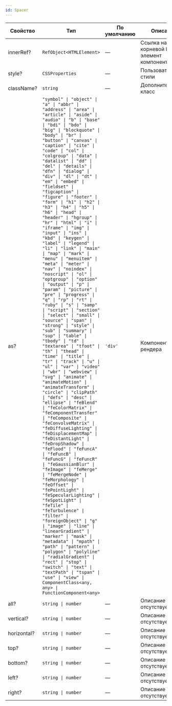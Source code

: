 ```yaml
---
id: Spacer
---
```


<!-- props:start -->
| Свойство    | Тип                                                                                                                                                                                                                                                                                                                                                                                                                                                                                                                                                                                                                                                                                                                                                                                                                                                                                                                                                                                                                                                                                                                                                                                                                                                                                                                                                                                                                                                                                                                                                                                                                                                                                                                                                                                                                                                                                                                                                                                                                                                                                                                                                                        | По умолчанию | Описание                                  |
| ----------- | -------------------------------------------------------------------------------------------------------------------------------------------------------------------------------------------------------------------------------------------------------------------------------------------------------------------------------------------------------------------------------------------------------------------------------------------------------------------------------------------------------------------------------------------------------------------------------------------------------------------------------------------------------------------------------------------------------------------------------------------------------------------------------------------------------------------------------------------------------------------------------------------------------------------------------------------------------------------------------------------------------------------------------------------------------------------------------------------------------------------------------------------------------------------------------------------------------------------------------------------------------------------------------------------------------------------------------------------------------------------------------------------------------------------------------------------------------------------------------------------------------------------------------------------------------------------------------------------------------------------------------------------------------------------------------------------------------------------------------------------------------------------------------------------------------------------------------------------------------------------------------------------------------------------------------------------------------------------------------------------------------------------------------------------------------------------------------------------------------------------------------------------------------------------------- | ------------ | ----------------------------------------- |
| innerRef?   | `RefObject<HTMLElement>`                                                                                                                                                                                                                                                                                                                                                                                                                                                                                                                                                                                                                                                                                                                                                                                                                                                                                                                                                                                                                                                                                                                                                                                                                                                                                                                                                                                                                                                                                                                                                                                                                                                                                                                                                                                                                                                                                                                                                                                                                                                                                                                                                   | —            | Ссылка на корневой DOM-элемент компонента |
| style?      | `CSSProperties`                                                                                                                                                                                                                                                                                                                                                                                                                                                                                                                                                                                                                                                                                                                                                                                                                                                                                                                                                                                                                                                                                                                                                                                                                                                                                                                                                                                                                                                                                                                                                                                                                                                                                                                                                                                                                                                                                                                                                                                                                                                                                                                                                            | —            | Пользовательские стили                    |
| className?  | `string`                                                                                                                                                                                                                                                                                                                                                                                                                                                                                                                                                                                                                                                                                                                                                                                                                                                                                                                                                                                                                                                                                                                                                                                                                                                                                                                                                                                                                                                                                                                                                                                                                                                                                                                                                                                                                                                                                                                                                                                                                                                                                                                                                                   | —            | Дополнительный класс                      |
| as?         | `"symbol" \| "object" \| "a" \| "abbr" \| "address" \| "area" \| "article" \| "aside" \| "audio" \| "b" \| "base" \| "bdi" \| "bdo" \| "big" \| "blockquote" \| "body" \| "br" \| "button" \| "canvas" \| "caption" \| "cite" \| "code" \| "col" \| "colgroup" \| "data" \| "datalist" \| "dd" \| "del" \| "details" \| "dfn" \| "dialog" \| "div" \| "dl" \| "dt" \| "em" \| "embed" \| "fieldset" \| "figcaption" \| "figure" \| "footer" \| "form" \| "h1" \| "h2" \| "h3" \| "h4" \| "h5" \| "h6" \| "head" \| "header" \| "hgroup" \| "hr" \| "html" \| "i" \| "iframe" \| "img" \| "input" \| "ins" \| "kbd" \| "keygen" \| "label" \| "legend" \| "li" \| "link" \| "main" \| "map" \| "mark" \| "menu" \| "menuitem" \| "meta" \| "meter" \| "nav" \| "noindex" \| "noscript" \| "ol" \| "optgroup" \| "option" \| "output" \| "p" \| "param" \| "picture" \| "pre" \| "progress" \| "q" \| "rp" \| "rt" \| "ruby" \| "s" \| "samp" \| "script" \| "section" \| "select" \| "small" \| "source" \| "span" \| "strong" \| "style" \| "sub" \| "summary" \| "sup" \| "table" \| "tbody" \| "td" \| "textarea" \| "tfoot" \| "th" \| "thead" \| "time" \| "title" \| "tr" \| "track" \| "u" \| "ul" \| "var" \| "video" \| "wbr" \| "webview" \| "svg" \| "animate" \| "animateMotion" \| "animateTransform" \| "circle" \| "clipPath" \| "defs" \| "desc" \| "ellipse" \| "feBlend" \| "feColorMatrix" \| "feComponentTransfer" \| "feComposite" \| "feConvolveMatrix" \| "feDiffuseLighting" \| "feDisplacementMap" \| "feDistantLight" \| "feDropShadow" \| "feFlood" \| "feFuncA" \| "feFuncB" \| "feFuncG" \| "feFuncR" \| "feGaussianBlur" \| "feImage" \| "feMerge" \| "feMergeNode" \| "feMorphology" \| "feOffset" \| "fePointLight" \| "feSpecularLighting" \| "feSpotLight" \| "feTile" \| "feTurbulence" \| "filter" \| "foreignObject" \| "g" \| "image" \| "line" \| "linearGradient" \| "marker" \| "mask" \| "metadata" \| "mpath" \| "path" \| "pattern" \| "polygon" \| "polyline" \| "radialGradient" \| "rect" \| "stop" \| "switch" \| "text" \| "textPath" \| "tspan" \| "use" \| "view" \| ComponentClass<any, any> \| FunctionComponent<any>` | `'div'`      | Компонент для рендера                     |
| all?        | `string \| number`                                                                                                                                                                                                                                                                                                                                                                                                                                                                                                                                                                                                                                                                                                                                                                                                                                                                                                                                                                                                                                                                                                                                                                                                                                                                                                                                                                                                                                                                                                                                                                                                                                                                                                                                                                                                                                                                                                                                                                                                                                                                                                                                                         | —            | Описание отсутствует                      |
| vertical?   | `string \| number`                                                                                                                                                                                                                                                                                                                                                                                                                                                                                                                                                                                                                                                                                                                                                                                                                                                                                                                                                                                                                                                                                                                                                                                                                                                                                                                                                                                                                                                                                                                                                                                                                                                                                                                                                                                                                                                                                                                                                                                                                                                                                                                                                         | —            | Описание отсутствует                      |
| horizontal? | `string \| number`                                                                                                                                                                                                                                                                                                                                                                                                                                                                                                                                                                                                                                                                                                                                                                                                                                                                                                                                                                                                                                                                                                                                                                                                                                                                                                                                                                                                                                                                                                                                                                                                                                                                                                                                                                                                                                                                                                                                                                                                                                                                                                                                                         | —            | Описание отсутствует                      |
| top?        | `string \| number`                                                                                                                                                                                                                                                                                                                                                                                                                                                                                                                                                                                                                                                                                                                                                                                                                                                                                                                                                                                                                                                                                                                                                                                                                                                                                                                                                                                                                                                                                                                                                                                                                                                                                                                                                                                                                                                                                                                                                                                                                                                                                                                                                         | —            | Описание отсутствует                      |
| bottom?     | `string \| number`                                                                                                                                                                                                                                                                                                                                                                                                                                                                                                                                                                                                                                                                                                                                                                                                                                                                                                                                                                                                                                                                                                                                                                                                                                                                                                                                                                                                                                                                                                                                                                                                                                                                                                                                                                                                                                                                                                                                                                                                                                                                                                                                                         | —            | Описание отсутствует                      |
| left?       | `string \| number`                                                                                                                                                                                                                                                                                                                                                                                                                                                                                                                                                                                                                                                                                                                                                                                                                                                                                                                                                                                                                                                                                                                                                                                                                                                                                                                                                                                                                                                                                                                                                                                                                                                                                                                                                                                                                                                                                                                                                                                                                                                                                                                                                         | —            | Описание отсутствует                      |
| right?      | `string \| number`                                                                                                                                                                                                                                                                                                                                                                                                                                                                                                                                                                                                                                                                                                                                                                                                                                                                                                                                                                                                                                                                                                                                                                                                                                                                                                                                                                                                                                                                                                                                                                                                                                                                                                                                                                                                                                                                                                                                                                                                                                                                                                                                                         | —            | Описание отсутствует                      |
<!-- props:end -->
